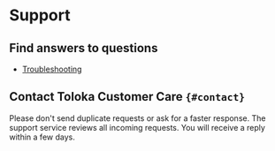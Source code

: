 # Support

## Find answers to questions

- [Troubleshooting](../troubleshooting)

## Contact Toloka Customer Care `{#contact}`
<Note mode="note" title="Note">

Please don't send duplicate requests or ask for a faster response. The support service reviews all incoming requests. You will receive a reply within a few days.

</Note>

<YandexForm name="registration" src="https://forms.yandex.com/surveys/13464611.aae9597a9c66c630f2b7810fbddb942128830095/?lang=en&iframe=1&service=toloka-ai"/>
